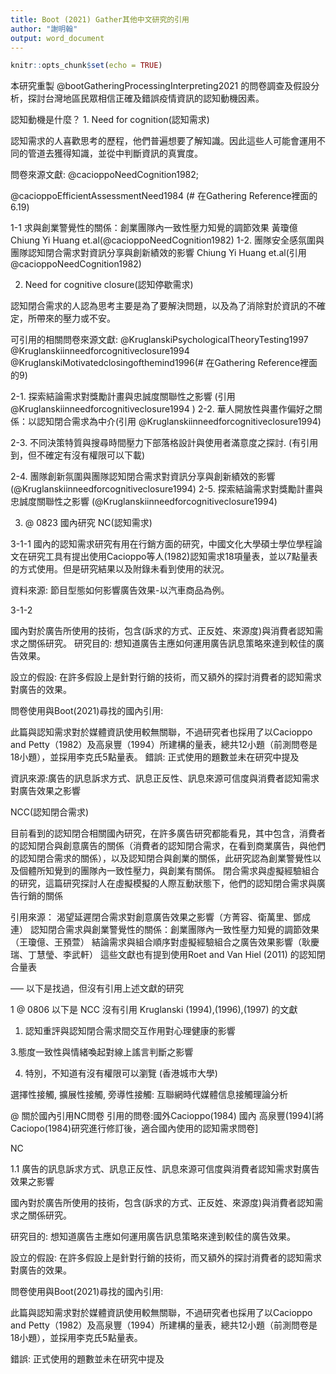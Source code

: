 ```yaml
---
title: Boot (2021) Gather其他中文研究的引用 
author: "謝明翰"
output: word_document
---
```


```r
knitr::opts_chunk$set(echo = TRUE)
```

本研究重製 @bootGatheringProcessingInterpreting2021 的問卷調查及假設分析，探討台灣地區民眾相信正確及錯誤疫情資訊的認知動機因素。

認知動機是什麼？
1. Need for cognition(認知需求)

認知需求的人喜歡思考的歷程，他們普遍想要了解知識。因此這些人可能會運用不同的管道去獲得知識，並從中判斷資訊的真實度。

問卷來源文獻: @cacioppoNeedCognition1982; 

@cacioppoEfficientAssessmentNeed1984  (# 在Gathering Reference裡面的6.19)

1-1 求與創業警覺性的關係：創業團隊內一致性壓力知覺的調節效果 黃瓊億 Chiung Yi Huang et.al(@cacioppoNeedCognition1982)
1-2. 團隊安全感氛圍與團隊認知閉合需求對資訊分享與創新績效的影響 Chiung Yi Huang et.al(引用 @cacioppoNeedCognition1982)

2. Need for cognitive closure(認知停歇需求)

認知閉合需求的人認為思考主要是為了要解決問題，以及為了消除對於資訊的不確定，所帶來的壓力或不安。


可引用的相關問卷來源文獻: @KruglanskiPsychologicalTheoryTesting1997
                          @Kruglanskiinneedforcognitiveclosure1994
                          @KruglanskiMotivatedclosingofthemind1996(# 在Gathering Reference裡面的9)
                      

2-1. 探索結論需求對獎勵計畫與忠誠度關聯性之影響 (引用 @Kruglanskiinneedforcognitiveclosure1994 )
2-2. 華人開放性與畫作偏好之關係：以認知閉合需求為中介(引用 @Kruglanskiinneedforcognitiveclosure1994)

2-3. 不同決策特質與搜尋時間壓力下部落格設計與使用者滿意度之探討. 
(有引用到，但不確定有沒有權限可以下載)

2-4. 團隊創新氛圍與團隊認知閉合需求對資訊分享與創新績效的影響(@Kruglanskiinneedforcognitiveclosure1994)
2-5. 探索結論需求對獎勵計畫與忠誠度關聯性之影響  (@Kruglanskiinneedforcognitiveclosure1994)


3.
@ 0823  國內研究
NC(認知需求)

3-1-1
國內的認知需求研究有用在行銷方面的研究，中國文化大學碩士學位學程論文在研究工具有提出使用Cacioppo等人(1982)認知需求18項量表，並以7點量表的方式使用。但是研究結果以及附錄未看到使用的狀況。

資料來源: 節目型態如何影響廣告效果-以汽車商品為例。

3-1-2

國內對於廣告所使用的技術，包含(訴求的方式、正反姓、來源度)與消費者認知需求之關係研究。
研究目的:
想知道廣告主應如何運用廣告訊息策略來達到較佳的廣告效果。

設立的假設:
在許多假設上是針對行銷的技術，而又額外的探討消費者的認知需求對廣告的效果。

問卷使用與Boot(2021)尋找的國內引用:

此篇與認知需求對於媒體資訊使用較無關聯，不過研究者也採用了以Cacioppo and Petty（1982）及高泉豐（1994）所建構的量表，總共12小題（前測問卷是18小題），並採用李克氏5點量表。
錯誤: 正式使用的題數並未在研究中提及

資訊來源:廣告的訊息訴求方式、訊息正反性、訊息來源可信度與消費者認知需求對廣告效果之影響 




NCC(認知閉合需求)

目前看到的認知閉合相關國內研究，在許多廣告研究都能看見，其中包含，消費者的認知閉合與創意廣告的關係（消費者的認知閉合需求，在看到商業廣告，與他們的認知閉合需求的關係），以及認知閉合與創業的關係，此研究認為創業警覺性以及個體所知覺到的團隊內一致性壓力，與創業有關係。
閉合需求與虛擬經驗組合的研究，這篇研究探討人在虛擬模擬的人際互動狀態下，他們的認知閉合需求與廣告行銷的關係

引用來源：
渴望延遲閉合需求對創意廣告效果之影響（方菁容、衛萬里、鄧成連）
認知閉合需求與創業警覺性的關係：創業團隊內一致性壓力知覺的調節效果（王瓊億、王預萱）
結論需求與組合順序對虛擬經驗組合之廣告效果影響（耿慶瑞、丁慧瑩、李武軒）
這些文獻也有提到使用Roet and Van Hiel (2011) 的認知閉合量表





----- 以下是找過，但沒有引用上述文獻的研究

1
@ 0806 以下是 NCC 沒有引用 Kruglanski (1994),(1996),(1997) 的文獻

1. 認知重評與認知閉合需求間交互作用對心理健康的影響

3.態度一致性與情緒喚起對線上謠言判斷之影響

4. 特別，不知道有沒有權限可以瀏覽 (香港城市大學)

選擇性接觸, 擴展性接觸, 旁導性接觸: 互聯網時代媒體信息接觸理論分析

@ 關於國內引用NC問卷
引用的問卷:國外Cacioppo(1984)
           國內 高泉豐(1994)[將Caciopo(1984)研究進行修訂後，適合國內使用的認知需求問卷]


NC

 1.1
 廣告的訊息訴求方式、訊息正反性、訊息來源可信度與消費者認知需求對廣告效果之影響 


國內對於廣告所使用的技術，包含(訴求的方式、正反姓、來源度)與消費者認知需求之關係研究。

研究目的:
想知道廣告主應如何運用廣告訊息策略來達到較佳的廣告效果。

設立的假設:
在許多假設上是針對行銷的技術，而又額外的探討消費者的認知需求對廣告的效果。

問卷使用與Boot(2021)尋找的國內引用:

此篇與認知需求對於媒體資訊使用較無關聯，不過研究者也採用了以Cacioppo and Petty（1982）及高泉豐（1994）所建構的量表，總共12小題（前測問卷是18小題），並採用李克氏5點量表。

錯誤: 正式使用的題數並未在研究中提及



